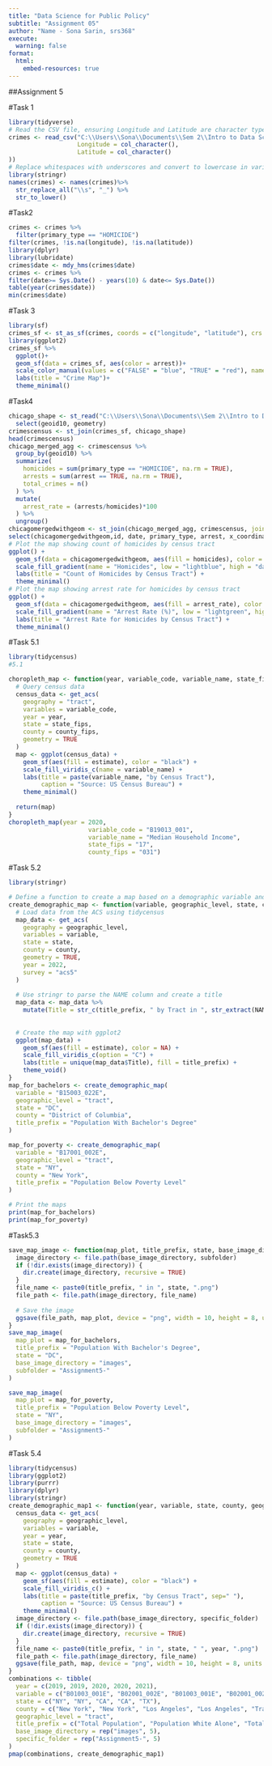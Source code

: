 ```yaml
---
title: "Data Science for Public Policy"
subtitle: "Assignment 05"
author: "Name - Sona Sarin, srs368"
execute:
  warning: false
format:
  html:
    embed-resources: true
---
```


##Assignment 5 

#Task 1
```r
library(tidyverse)
# Read the CSV file, ensuring Longitude and Latitude are character types
crimes <- read_csv("C:\\Users\\Sona\\Documents\\Sem 2\\Intro to Data Science\\Assignment5-\\data\\crimes-reduced.csv", col_types = cols(
                   Longitude = col_character(),
                   Latitude = col_character()
))
# Replace whitespaces with underscores and convert to lowercase in variable names
library(stringr)
names(crimes) <- names(crimes)%>% 
  str_replace_all("\\s", "_") %>%
  str_to_lower()
```


#Task2
```r
crimes <- crimes %>% 
  filter(primary_type == "HOMICIDE")
filter(crimes, !is.na(longitude), !is.na(latitude))
library(dplyr)
library(lubridate)
crimes$date <- mdy_hms(crimes$date)
crimes <- crimes %>%
filter(date>= Sys.Date() - years(10) & date<= Sys.Date())
table(year(crimes$date))
min(crimes$date)
```

#Task 3
``` r
library(sf)
crimes_sf <- st_as_sf(crimes, coords = c("longitude", "latitude"), crs = 4326)
library(ggplot2)
crimes_sf %>%
  ggplot()+
  geom_sf(data = crimes_sf, aes(color = arrest))+
  scale_color_manual(values = c("FALSE" = "blue", "TRUE" = "red"), name = "arrest") +
  labs(title = "Crime Map")+
  theme_minimal()
```

#Task4
```r
chicago_shape <- st_read("C:\\Users\\Sona\\Documents\\Sem 2\\Intro to Data Science\\Assignment5-\\data\\Boundaries - Census Tracts - 2010") %>%
  select(geoid10, geometry)
crimescensus <- st_join(crimes_sf, chicago_shape)  
head(crimescensus)
chicago_merged_agg <- crimescensus %>% 
  group_by(geoid10) %>% 
  summarize(
    homicides = sum(primary_type == "HOMICIDE", na.rm = TRUE),
    arrests = sum(arrest == TRUE, na.rm = TRUE),
    total_crimes = n()
  ) %>% 
  mutate(
    arrest_rate = (arrests/homicides)*100
  ) %>% 
  ungroup()
chicagomergedwithgeom <- st_join(chicago_merged_agg, crimescensus, join = st_intersects, left = TRUE)
select(chicagomergedwithgeom,id, date, primary_type, arrest, x_coordinate, y_coordinate)
# Plot the map showing count of homicides by census tract
ggplot() +
  geom_sf(data = chicagomergedwithgeom, aes(fill = homicides), color = "black") +
  scale_fill_gradient(name = "Homicides", low = "lightblue", high = "darkblue") +
  labs(title = "Count of Homicides by Census Tract") +
  theme_minimal()
# Plot the map showing arrest rate for homicides by census tract
ggplot() +
  geom_sf(data = chicagomergedwithgeom, aes(fill = arrest_rate), color = "black") +
  scale_fill_gradient(name = "Arrest Rate (%)", low = "lightgreen", high = "darkgreen") +
  labs(title = "Arrest Rate for Homicides by Census Tract") +
  theme_minimal()
```

#Task 5.1 
```r
library(tidycensus)
#5.1 

choropleth_map <- function(year, variable_code, variable_name, state_fips, county_fips) {
  # Query census data
  census_data <- get_acs(
    geography = "tract",
    variables = variable_code,
    year = year,
    state = state_fips,
    county = county_fips,
    geometry = TRUE
  )
  map <- ggplot(census_data) +
    geom_sf(aes(fill = estimate), color = "black") +
    scale_fill_viridis_c(name = variable_name) +  
    labs(title = paste(variable_name, "by Census Tract"),
         caption = "Source: US Census Bureau") +
    theme_minimal()
  
  return(map)
}
choropleth_map(year = 2020,
                      variable_code = "B19013_001",
                      variable_name = "Median Household Income",
                      state_fips = "17",
                      county_fips = "031")
```

#Task 5.2 
```r
library(stringr)

# Define a function to create a map based on a demographic variable and a geographic level
create_demographic_map <- function(variable, geographic_level, state, county, title_prefix) {
  # Load data from the ACS using tidycensus
  map_data <- get_acs(
    geography = geographic_level,
    variables = variable,
    state = state,
    county = county,
    geometry = TRUE,
    year = 2022,
    survey = "acs5"
  )
  
  # Use stringr to parse the NAME column and create a title
  map_data <- map_data %>%
    mutate(Title = str_c(title_prefix, " by Tract in ", str_extract(NAME, "^(.*?),")))
  
  
  # Create the map with ggplot2
  ggplot(map_data) +
    geom_sf(aes(fill = estimate), color = NA) +
    scale_fill_viridis_c(option = "C") +
    labs(title = unique(map_data$Title), fill = title_prefix) +
    theme_void()
}
map_for_bachelors <- create_demographic_map(
  variable = "B15003_022E",
  geographic_level = "tract",
  state = "DC",
  county = "District of Columbia",
  title_prefix = "Population With Bachelor's Degree"
)

map_for_poverty <- create_demographic_map(
  variable = "B17001_002E",
  geographic_level = "tract",
  state = "NY",
  county = "New York",
  title_prefix = "Population Below Poverty Level"
)

# Print the maps
print(map_for_bachelors)
print(map_for_poverty)
```

#Task5.3
```r
save_map_image <- function(map_plot, title_prefix, state, base_image_directory, subfolder) {
  image_directory <- file.path(base_image_directory, subfolder)
  if (!dir.exists(image_directory)) {
    dir.create(image_directory, recursive = TRUE)
  }
  file_name <- paste0(title_prefix, " in ", state, ".png")
  file_path <- file.path(image_directory, file_name)
  
  # Save the image
  ggsave(file_path, map_plot, device = "png", width = 10, height = 8, units = "in")
}
save_map_image(
  map_plot = map_for_bachelors,
  title_prefix = "Population With Bachelor's Degree",
  state = "DC",
  base_image_directory = "images",
  subfolder = "Assignment5-"
)

save_map_image(
  map_plot = map_for_poverty,
  title_prefix = "Population Below Poverty Level",
  state = "NY",
  base_image_directory = "images",
  subfolder = "Assignment5-"
)
```

#Task 5.4
```r
library(tidycensus)
library(ggplot2)
library(purrr)
library(dplyr)
library(stringr)
create_demographic_map1 <- function(year, variable, state, county, geographic_level, title_prefix, base_image_directory, specific_folder) {
  census_data <- get_acs(
    geography = geographic_level,
    variables = variable,
    year = year,
    state = state,
    county = county,
    geometry = TRUE
  )
  map <- ggplot(census_data) +
    geom_sf(aes(fill = estimate), color = "black") +
    scale_fill_viridis_c() +  
    labs(title = paste(title_prefix, "by Census Tract", sep=" "),
         caption = "Source: US Census Bureau") +
    theme_minimal()
  image_directory <- file.path(base_image_directory, specific_folder)
  if (!dir.exists(image_directory)) {
    dir.create(image_directory, recursive = TRUE)
  }
  file_name <- paste0(title_prefix, " in ", state, " ", year, ".png")
  file_path <- file.path(image_directory, file_name)
  ggsave(file_path, map, device = "png", width = 10, height = 8, units = "in")
}
combinations <- tibble(
  year = c(2019, 2019, 2020, 2020, 2021),
  variable = c("B01003_001E", "B02001_002E", "B01003_001E", "B02001_002E", "B01003_001E"),
  state = c("NY", "NY", "CA", "CA", "TX"),
  county = c("New York", "New York", "Los Angeles", "Los Angeles", "Travis"),
  geographic_level = "tract",
  title_prefix = c("Total Population", "Population White Alone", "Total Population", "Population White Alone", "Total Population"),
  base_image_directory = rep("images", 5),
  specific_folder = rep("Assignment5-", 5)
)
pmap(combinations, create_demographic_map1)
```
